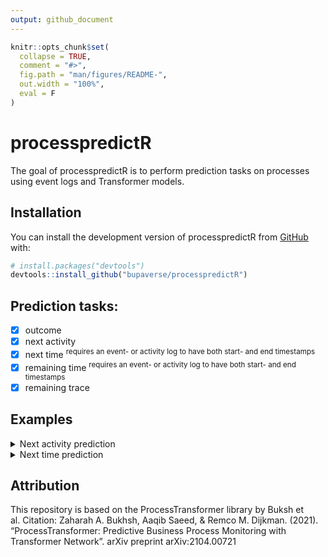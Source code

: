 ```yaml
---
output: github_document
---
```


<!-- README.md is generated from README.Rmd. Please edit that file -->

```r
knitr::opts_chunk$set(
  collapse = TRUE,
  comment = "#>",
  fig.path = "man/figures/README-",
  out.width = "100%",
  eval = F
)
```

# processpredictR

<!-- badges: start -->
<!-- badges: end -->

The goal of processpredictR is to perform prediction tasks on processes using event logs and Transformer models.  

## Installation

You can install the development version of processpredictR from [GitHub](https://github.com/) with:

``` r
# install.packages("devtools")
devtools::install_github("bupaverse/processpredictR")
```
## Prediction tasks:
- [x] outcome
- [x] next activity
- [x] next time <sup>requires an event- or activity log to have both start- and end timestamps</sup>
- [x] remaining time <sup>requires an event- or activity log to have both start- and end timestamps</sup>
- [x] remaining trace  

## Examples
<details><summary>Next activity prediction</summary>
<p>
  
### Installation
``` r
install.packages("https://github.com/bupaverse/processpredictR.git")
library(processpredictR)
library(eventdataR)
```
  
### preprocess dataset
``` r
df <- create_prefix_df(traffic_fines, prediction = "next_activity")
df
```

### split dataset into train- and test dataset
``` r
split_train_test_df(df, ratio = 0.7)
df_train <- split_train_test_df(df, ratio = 0.7)$train_df
df_test <- split_train_test_df(df, ratio = 0.7)$test_df
```

### tokenize train dataset
``` r
tokens_train <- tokenize(df_train, vocabulary = create_vocabulary(df))
tokens_train
```

### define transformer model
``` r
model <- transformer_model(df)
model
```

### compile transformer model
``` r
transformer_compile(transformer_model = model, learning_rate = 0.001)
```

### fit transformer model
``` r
transformer_fit(transformer_model = model, tokens_train = tokens_train,
                maxlen = max_case_length(df), num_epochs = 15, batch_size = 12, file = "example_model_next_activity")
```

### tokenize test dataset
``` r
tokens_test <- tokenize(df_test, vocabulary = create_vocabulary(df))
```

### predict on test data
``` r
results <- transformer_predict(transformer_model = model, tokens_test = tokens_test, maxlen = max_case_length(df))
results
```

### visualize with tensorboard
``` r
tensorboard(log_dir = "tensorboard/")
```
 
</p>
</details>

<details><summary>Next time prediction</summary>
<p>
  
### Installation
``` r
install.packages("https://github.com/bupaverse/processpredictR.git")
library(processpredictR)
```
  
### preprocess dataset
``` r
df <- create_prefix_df(eventdataR::patients, prediction = "next_time")
df
```
      
### split dataset into train- and test dataset
``` r
split_train_test_df(df, ratio = 0.7)
df_train <- split_train_test_df(df, ratio = 0.7)$train_df
df_test <- split_train_test_df(df, ratio = 0.7)$test_df
```
           
### tokenize train dataset
``` r
tokens_train <- tokenize(df_train, vocabulary = create_vocabulary(df))
tokens_train
```
 
### define transformer model          
``` r
model <- transformer_model(df)
model
```

### compile transformer model
``` r
transformer_compile(transformer_model = model, learning_rate = 0.001)
```
         
### fit transformer model
``` r
transformer_fit(transformer_model = model, tokens_train = tokens_train,
                maxlen = max_case_length(df), num_epochs = 10, batch_size = 12, file = "example_model_next_time")
```
         
### tokenize test dataset 
``` r
tokens_test <- tokenize(df_test, vocabulary = create_vocabulary(df))
```

### predict on test data
``` r
results <- transformer_predict(transformer_model = model, tokens_test = tokens_test, maxlen = max_case_length(df), predict_type = "metrics")
results
```
           
### get the predicted values y_pred and calculate metrics
``` r
y_pred <- transformer_predict(transformer_model = model, tokens_test = tokens_test, maxlen = max_case_length(df), predict_type = "y_pred")
y_pred %>% as.vector()
```

``` r
scale(df_test$next_time) -> standardScaled
standardScaled

(y_pred %>% as.vector() * attr(standardScaled, 'scaled:scale') + attr(standardScaled, 'scaled:center')) %>% summary()

MAPE <- mean(abs((tokens_test$token_y-y_pred)/tokens_test$token_y))*100
MAPE
r2_score <- cor(tokens_test$token_y,y_pred)^2
r2_score

Metrics::mae(tokens_test$token_y, y_pred)
Metrics::rmse(tokens_test$token_y, y_pred)
```

### tensorboard
``` r
keras::tensorboard(log_dir = "tensorboard/")
```
 
</p>
</details>

## Attribution
This repository is based on the ProcessTransformer library by Buksh et al. Citation: Zaharah A. Bukhsh, Aaqib Saeed, & Remco M. Dijkman. (2021). "ProcessTransformer: Predictive Business Process Monitoring with Transformer Network". arXiv preprint arXiv:2104.00721




